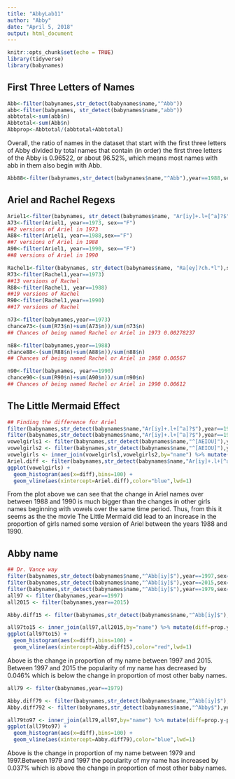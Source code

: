 ---
title: "AbbyLab11"
author: "Abby"
date: "April 5, 2018"
output: html_document
---

```{r setup, include=FALSE}
knitr::opts_chunk$set(echo = TRUE)
library(tidyverse)
library(babynames)
```
## First Three Letters of Names

```{r why}
Abb<-filter(babynames,str_detect(babynames$name,"^Abb"))
abb<-filter(babynames, str_detect(babynames$name,"abb"))
abbtotal<-sum(abb$n)
Abbtotal<-sum(Abb$n)
Abbprop<-Abbtotal/(abbtotal+Abbtotal)
```
Overall, the ratio of names in the dataset that start with the first three letters of Abby divided by total names that contain (in order) the first three letters of the Abby is 0.96522, or about 96.52%, which means most names with abb in them also begin with Abb.

```{r over time}
Abb88<-filter(babynames,str_detect(babynames$name,"^Abb"),year==1988,sex=="F") %>% count(wt=prop) 
```

## Ariel and Rachel Regexs
```{r need it}
Ariel1<-filter(babynames, str_detect(babynames$name, "Ar[iy]+.l+[^a]?$"),sex=="F")
A73<-filter(Ariel1, year==1973, sex=="F")
##2 versions of Ariel in 1973
A88<-filter(Ariel1, year==1988,sex=="F")
##7 versions of Ariel in 1988
A90<-filter(Ariel1, year==1990, sex=="F")
##8 versions of Ariel in 1990

Rachel1<-filter(babynames, str_detect(babynames$name, "Ra[ey]?ch.*l"),sex=="F")
R73<-filter(Rachel1,year==1973)
##13 versions of Rachel
R88<-filter(Rachel1, year==1988)
##19 versions of Rachel
R90<-filter(Rachel1,year==1990)
##17 versions of Rachel

n73<-filter(babynames,year==1973)
chance73<-(sum(R73$n)+sum(A73$n))/sum(n73$n)
## Chances of being named Rachel or Ariel in 1973 0.00278237

n88<-filter(babynames,year==1988)
chance88<-(sum(R88$n)+sum(A88$n))/sum(n88$n)
## Chances of being named Rachel or Ariel in 1988 0.00567

n90<-filter(babynames, year==1990)
chance90<-(sum(R90$n)+sum(A90$n))/sum(n90$n)
## Chances of being named Rachel or Ariel in 1990 0.00612
```

## The Little Mermaid Effect
```{r littlemermaid}
## Finding the difference for Ariel
filter(babynames,str_detect(babynames$name,"Ar[iy]+.l+[^a]?$"),year==1988,sex=="F") %>% count(wt=prop)# 0.000841196
filter(babynames,str_detect(babynames$name,"Ar[iy]+.l+[^a]?$"),year==1990,sex=="F") %>% count(wt=prop) #0.002612356
vowelgirls1 <- filter(babynames,str_detect(babynames$name,"^[AEIOU]"),year==1988,sex=="F")
vowelgirls2 <- filter(babynames,str_detect(babynames$name,"^[AEIOU]"),year==1990,sex=="F")
vowelgirls <- inner_join(vowelgirls1,vowelgirls2,by="name") %>% mutate(diff=prop.y-prop.x) %>% select(name,prop.x,prop.y,diff)
Ariel.diff <- filter(babynames,str_detect(babynames$name,"Ar[iy]+.l+[^a]?$"),year==1990,sex=="F") %>% count(wt=prop) - filter(babynames,str_detect(babynames$name,"Ar[iy]+.l+[^a]?$"),year==1988,sex=="F") %>% count(wt=prop)
ggplot(vowelgirls) +
  geom_histogram(aes(x=diff),bins=100) + 
  geom_vline(aes(xintercept=Ariel.diff),color="blue",lwd=1) 
```
From the plot above we can see that the change in Ariel names over between 1988 and 1990 is much bigger than the changes in other girls names beginning with vowels over the same time period. Thus, from this it seems as the the movie The Little Mermaid did lead to an increase in the proportion of girls named some version of Ariel between the years 1988 and 1990.

## Abby name
```{r Abbyprops}
## Dr. Vance way
filter(babynames,str_detect(babynames$name,"^Abb[iy]$"),year==1997,sex=="F") %>% count(wt=prop)# 0.0008440914
filter(babynames,str_detect(babynames$name,"^Abb[iy]$"),year==2015,sex=="F") %>% count(wt=prop) #0.0003839577
filter(babynames,str_detect(babynames$name,"^Abb[iy]$"),year==1979,sex=="F") %>% count(wt=prop) #0.0004787982
all97 <- filter(babynames,year==1997)
all2015 <- filter(babynames,year==2015)

Abby.diff15 <- filter(babynames,str_detect(babynames$name,"^Abb[iy]$"),year==2015,sex=="F") %>% count(wt=prop) - filter(babynames,str_detect(babynames$name,"^Abb[iy]$"),year==1997,sex=="F") %>% count(wt=prop)

all97to15 <- inner_join(all97,all2015,by="name") %>% mutate(diff=prop.y-prop.x) %>% select(name,prop.x,prop.y,diff)
ggplot(all97to15) +
  geom_histogram(aes(x=diff),bins=100) + 
  geom_vline(aes(xintercept=Abby.diff15),color="red",lwd=1)
```
Above is the change in proportion of my name between 1997 and 2015. Between 1997 and 2015 the popularity of my name has decreased by 0.046% which is below the change in proportion of most other baby names.

```{r Abbyprops from 1979}
all79 <- filter(babynames,year==1979)

Abby.diff79 <- filter(babynames,str_detect(babynames$name,"^Abb[iy]$"),year==1997,sex=="F") %>% count(wt=prop) - filter(babynames,str_detect(babynames$name,"^Abb[iy]$"),year==1979,sex=="F") %>% count(wt=prop)
Abby.diff792 <- filter(babynames,str_detect(babynames$name,"^Abby$"),year==1997,sex=="F") %>% count(wt=prop) - filter(babynames,str_detect(babynames$name,"^Abby$"),year==1979,sex=="F") %>% count(wt=prop)

all79to97 <- inner_join(all79,all97,by="name") %>% mutate(diff=prop.y-prop.x) %>% select(name,prop.x,prop.y,diff)
ggplot(all79to97) +
  geom_histogram(aes(x=diff),bins=100) + 
  geom_vline(aes(xintercept=Abby.diff79),color="blue",lwd=1)
```
Above is the change in proportion of my name between 1979 and 1997.Between 1979 and 1997 the popularity of my name has increased by 0.037% which is above the change in proportion of most other baby names.